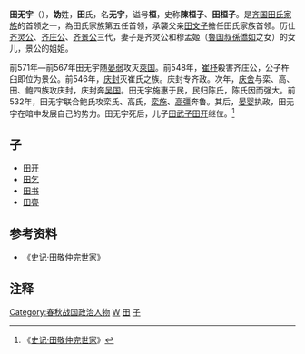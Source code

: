 {{模板:Infobox 先秦人物
|名稱=田無宇
|姓=[[媯姓|媯]]
|氏=[[田氏|田]]
|名=無宇
|字=
|别名=陳桓子、田桓子
|别字=
|諡号=桓
|官位=
|時代=春秋
|國家=齊國
|身份=[[齊國|齊國]]大夫
|出生日期=
|逝世日期=
|父=[[田須無|田須無]]
|子女=[[田武子|田武子]][[田開|田開]]<br>[[田僖子|田僖子]][[田乞|田乞]]<br>田書
}}
'''田无宇'''（{{bd|？||？||catIdx=T田}}），'''妫'''姓，'''田'''氏，名'''无宇'''，谥号'''桓'''，史称'''陳桓子'''、'''田桓子'''。是[[齐国|齐国]][[田齐|田氏家族]]的首领之一，為田氏家族第五任首领，承襲父亲[[田文子|田文子]]擔任田氏家族首领。历仕[[齐灵公|齐灵公]]、[[姜光|齐庄公]]、[[齐景公|齐景公]]三代，妻子是齐灵公和穆孟姬（[[鲁国|魯国]][[叔孙宣伯|叔孫僑如]]之女）的女儿，景公的姐姐。

前571年—前567年田无宇随[[晏弱|晏弱]]攻灭[[莱国|萊国]]。前548年，[[崔杼|崔杼]]殺害齐庄公，公子杵臼即位为景公。前546年，[[庆封|庆封]]灭崔氏之族。庆封专齐政。次年，[[庆舍|庆舍]]与栾、高、田、鲍四族攻庆封，庆封奔[[吴国|吴国]]。田无宇施惠于民，民归陈氏，陈氏因而强大。前532年，田无宇联合鲍氏攻栾氏、高氏，[[欒施|栾施]]、[[高彊|高彊]]奔鲁。其后，[[晏婴|晏婴]]执政，田无宇在暗中发展自己的势力。田无宇死后，儿子[[田武子|田武子田开]]继位。<ref>《[[s:史记/卷046|史记·田敬仲完世家]]》</ref>

==子==
*[[田武子|田开]]
*[[田乞|田乞]]
*[[田書|田书]]
*[[田亹|田亹]]

==参考资料==
*《[[史记|史记]]·田敬仲完世家》

==注释==
{{Reflist}}

{{start box}}
{{s-before|[[田文子|田文子]]田須無}}
{{s-title|[[田齐|田氏家族]]首领}}
{{s-after|[[田武子|田武子]]田開}}
{{end box}}
{{田齊君主}}

[[Category:春秋战国政治人物|Category:春秋战国政治人物]]
[[Category:田姓|W]]
[[Category:齐国人|田]]
[[Category:諡桓|子]]